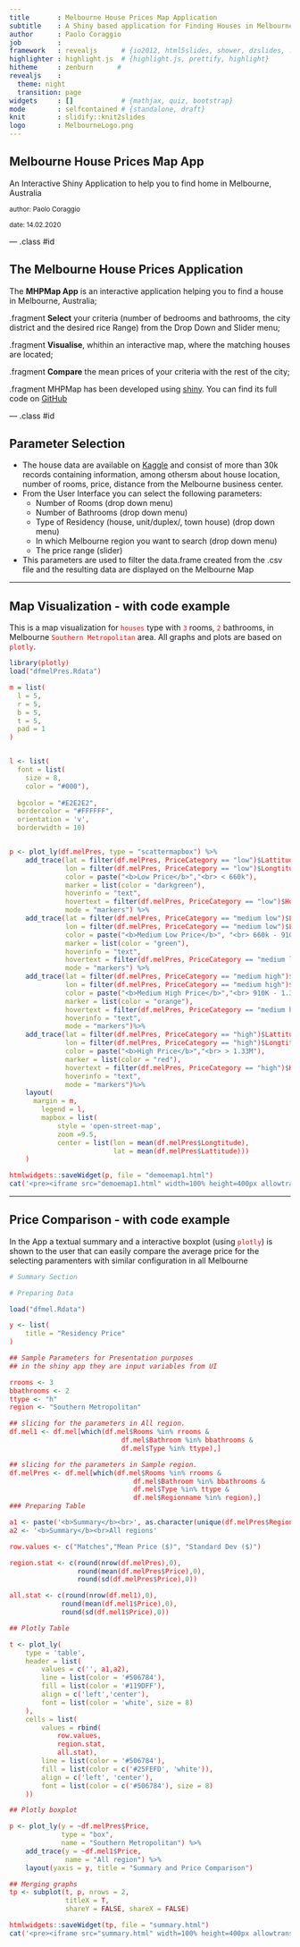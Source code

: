 ```yaml
---
title       : Melbourne House Prices Map Application
subtitle    : A Shiny based application for Finding Houses in Melbourne
author      : Paolo Coraggio
job         : 
framework   : revealjs      # {io2012, html5slides, shower, dzslides, ...}
highlighter : highlight.js  # {highlight.js, prettify, highlight}
hitheme     : zenburn      # 
revealjs    :
  theme: night
  transition: page
widgets     : []            # {mathjax, quiz, bootstrap}
mode        : selfcontained # {standalone, draft}
knit        : slidify::knit2slides
logo        : MelbourneLogo.png
---
```


<style>
.reveal h1 {
    font-size: 2em;
    // color: #0000b3;
    padding-bottom: 10px;
}

.reveal h2 {
    font-size: 1.5em;
    //color: #fff7e6;
    padding-bottom: 10px;
}


.reveal p, .reveal em {
    padding-bottom: 10px;
    width: 960px;
}

.reveal p {
    font-size: .75em;
}

.reveal small {
    width: 500px;
}


.reveal .slides {
    text-align: left;
}

.reveal .roll {
    vertical-align: text-bottom;
}


code {
    color: red;
}

.reveal pre code { 
     height: 80px;
}

Reveal.initialize({
	// More info https://github.com/hakimel/reveal.js#dependencies
	dependencies: [
		{ src: 'plugin/highlight/highlight.js', async: true },
	]
})

</style>

## Melbourne House Prices Map App

An Interactive Shiny Application to help you to find home in Melbourne, Australia

<left>
<small> author: Paolo Coraggio </small>
</left>

<small> date: 14.02.2020 </small>

--- .class #id 

## The Melbourne House Prices Application

The __MHPMap App__ is an interactive application helping you to find a house in Melbourne, Australia; 

.fragment __Select__ your criteria (number of bedrooms and bathrooms, the city district and the desired rice Range) from the Drop Down and Slider menu;

.fragment __Visualise__, whithin an interactive map, where the matching houses are located;

.fragment __Compare__ the mean prices of your criteria with the rest of the city;

.fragment MHPMap has been developed using [shiny](https://shiny.rstudio.com/). You can find its full code on [GitHub](https://github.com/pacoraggio/MelbourneHousePriceShinyApp) 

--- .class #id 

## Parameter Selection

- The house data are available on [Kaggle](https://www.kaggle.com/anthonypino/melbourne-housing-market#Melbourne_housing_FULL.csv) and consist of more than 30k records containing information, among othersm about house location, number of rooms, price, distance from the Melbourne business center.
- From the User Interface you can select the following parameters:
  - Number of Rooms (drop down menu)
  - Number of Bathrooms (drop down menu)
  - Type of Residency (house, unit/duplex/, town house) (drop down menu)
  - In which Melbourne region you want to search (drop down menu)
  - The price range (slider)
- This parameters are used to filter the data.frame created from the .csv file and the resulting data are displayed on the Melbourne Map

---

## Map Visualization - with code example

This is a map visualization for `houses` type with `3` rooms, `2` bathrooms, in Melbourne `Southern Metropolitan` area. All graphs and plots are based on `plotly`.  

```r

library(plotly)
load("dfmelPres.Rdata")

m = list(
  l = 5,
  r = 5,
  b = 5,
  t = 5,
  pad = 1
)


l <- list(
  font = list(
    size = 8,
    color = "#000"),
  
  bgcolor = "#E2E2E2",
  bordercolor = "#FFFFFF",
  orientation = 'v',
  borderwidth = 10)


p <- plot_ly(df.melPres, type = "scattermapbox") %>%
    add_trace(lat = filter(df.melPres, PriceCategory == "low")$Lattitude,
              lon = filter(df.melPres, PriceCategory == "low")$Longtitude,
              color = paste("<b>Low Price</b>","<br> < 660k"),
              marker = list(color = "darkgreen"),
              hoverinfo = "text",
              hovertext = filter(df.melPres, PriceCategory == "low")$HoverText,
              mode = "markers") %>%
    add_trace(lat = filter(df.melPres, PriceCategory == "medium low")$Lattitude,
              lon = filter(df.melPres, PriceCategory == "medium low")$Longtitude,
              color = paste("<b>Medium Low Price</b>", "<br> 660k - 910k"),
              marker = list(color = "green"),
              hoverinfo = "text",
              hovertext = filter(df.melPres, PriceCategory == "medium low")$HoverText,
              mode = "markers") %>%
    add_trace(lat = filter(df.melPres, PriceCategory == "medium high")$Lattitude,
              lon = filter(df.melPres, PriceCategory == "medium high")$Longtitude,
              color = paste("<b>Medium High Price</b>","<br> 910K - 1.33M"),
              marker = list(color = "orange"),
              hovertext = filter(df.melPres, PriceCategory == "medium high")$HoverText,
              hoverinfo = "text",
              mode = "markers")%>%
    add_trace(lat = filter(df.melPres, PriceCategory == "high")$Lattitude,
              lon = filter(df.melPres, PriceCategory == "high")$Longtitude,
              color = paste("<b>High Price</b>","<br> > 1.33M"),
              marker = list(color = "red"),
              hovertext = filter(df.melPres, PriceCategory == "high")$HoverText,
              hoverinfo = "text",
              mode = "markers")%>%
    layout(
      margin = m,
        legend = l,
        mapbox = list(
            style = 'open-street-map',
            zoom =9.5,
            center = list(lon = mean(df.melPres$Longtitude), 
                          lat = mean(df.melPres$Lattitude)))
    )

htmlwidgets::saveWidget(p, file = "demoemap1.html")
cat('<pre><iframe src="demoemap1.html" width=100% height=400px allowtransparency="true"> </iframe></pre>')
```

---

## Price Comparison - with code example

In the App a textual summary and a interactive boxplot (using `plotly`) is shown to the user that can easily compare the average price for the selecting paramenters with similar configuration in all Melbourne

```r
# Summary Section

# Preparing Data

load("dfmel.Rdata")

y <- list(
    title = "Residency Price"
)

## Sample Parameters for Presentation purposes
## in the shiny app they are input variables from UI

rrooms <- 3
bbathrooms <- 2
ttype <- "h"
region <- "Southern Metropolitan"

## slicing for the parameters in All region.
df.mel1 <- df.mel[which(df.mel$Rooms %in% rrooms &
                            df.mel$Bathroom %in% bbathrooms &
                            df.mel$Type %in% ttype),]

## slicing for the parameters in Sample region.
df.melPres <- df.mel[which(df.mel$Rooms %in% rrooms &
                               df.mel$Bathroom %in% bbathrooms &
                               df.mel$Type %in% ttype &
                               df.mel$Regionname %in% region),]
### Preparing Table

a1 <- paste('<b>Summary</b><br>', as.character(unique(df.melPres$Regionname)))
a2 <- '<b>Summary</b><br>All regions'

row.values <- c("Matches","Mean Price ($)", "Standard Dev ($)")

region.stat <- c(round(nrow(df.melPres),0), 
                 round(mean(df.melPres$Price),0), 
                 round(sd(df.melPres$Price),0))

all.stat <- c(round(nrow(df.mel1),0), 
             round(mean(df.mel1$Price),0), 
             round(sd(df.mel1$Price),0))

## Plotly Table

t <- plot_ly(
    type = 'table',
    header = list(
        values = c('', a1,a2),
        line = list(color = '#506784'),
        fill = list(color = '#119DFF'),
        align = c('left','center'),
        font = list(color = 'white', size = 8)
    ),
    cells = list(
        values = rbind(
            row.values,
            region.stat,
            all.stat),
        line = list(color = '#506784'),
        fill = list(color = c('#25FEFD', 'white')),
        align = c('left', 'center'),
        font = list(color = c('#506784'), size = 8)
    ))

## Plotly boxplot

p <- plot_ly(y = ~df.melPres$Price, 
             type = "box",
             name = "Southern Metropolitan") %>%
    add_trace(y = ~df.mel1$Price,
              name = "All region") %>%
    layout(yaxis = y, title = "Summary and Price Comparison")

## Merging graphs
tp <- subplot(t, p, nrows = 2, 
              titleX = T,
              shareY = FALSE, shareX = FALSE)

htmlwidgets::saveWidget(tp, file = "summary.html")
cat('<pre><iframe src="summary.html" width=100% height=400px allowtransparency="true"> </iframe></pre>')
```
